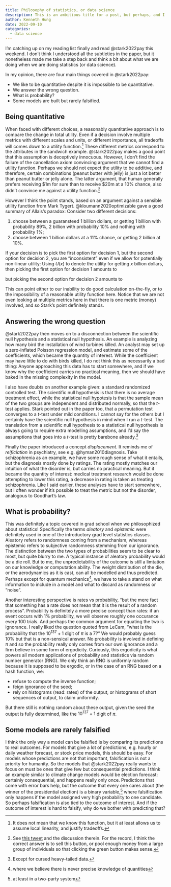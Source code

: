 ```yaml
---
title: Philosophy of statistics, or data science
description: This is an ambitious title for a post, but perhaps, and I hope, every data scientist or statistician eventually has their own philosophy on what we are doing.
author: Kenneth Hung
date: 2022-09-10
categories:
  - data science
---
```

I'm catching up on my reading list finally and read @stark2022pay this weekend. I don't think I understood all the subtleties in the paper, but it nonetheless made me take a step back and think a bit about what we are doing when we are doing statistics (or data science).

In my opinion, there are four main things covered in @stark2022pay:

- We like to be quantitative despite it is impossible to be quantitative.
- We answer the wrong question.
- What is probability?
- Some models are built but rarely falsified.

## Being quantitative

When faced with different choices, a reasonably quantitative approach is to compare the change in total utility. Even if a decision involve multiple metrics with different scales and units, or different importance, all tradeoffs will comes down to a utility function.^[It does not mean that we know this function, but it at least allows us to assume local linearity, and justify tradeoffs.] These different metrics correspond to the attributes in the sandwich example. @stark2022pay makes a good point that this assumption is deceptively innocuous. However, I don't find the failure of the cancellation axiom convincing argument that we cannot find a utility function. Perhaps we should not expect the utility to be additive, and therefore, certain combinations (peanut butter with jelly) is just a lot better than peanut butter or jelly alone. The latter argument, that human generally prefers receiving $1m for sure than to receive $20m at a 10% chance, also didn't convince me against a utility function.^[See [this tweet](https://twitter.com/pickover/status/1500924857382490113?s=20&t=4sN1kIvno5j9In_wSRHP6Q) and the discussion therein. For the record, I think the correct answer is to sell this button, or pool enough money from a large group of individuals so that clicking the green button makes sense.]

However I think the point stands, based on an argument against a sensible utility function from Mark Tygert. @kloumann2020optimizable gave a good summary of Allais's paradox: Consider two different decisions:

1. choose between a guaransteed 1 billion dollars, or getting 1 billion with probability 89%, 2 billion with probability 10% and nothing with probability 1%;
2. choose between 1 billion dollars at a 11% chance, or getting 2 billion at 10%.

If your decision is to pick the first option for decision 1, but the second option for decision 2, you are "inconsistent" even if we allow for potentially non-linear utility: Using $U(x)$ to denote the utility for getting $x$ billion dollars, then picking the first option for decision 1 amounts to

\begin{eqnarray}
U(1) & > & 0.89 \cdot U(1) + 0.1 \cdot U(2) + 0.01 \cdot U(0) \\
0.11 \cdot U(1) & > & 0.1 \cdot U(2) + 0.01 \cdot U(0),
\end{eqnarray}

but picking the second option for decision 2 amounts to

\begin{eqnarray}
0.11 \cdot U(1) + 0.89 \cdot U(0) & < & 0.1 \cdot U(2) + 0.9 \cdot U(0) \\
0.11 \cdot U(1) & > & 0.1 \cdot U(2) + 0.01 \cdot U(0).
\end{eqnarray}

This can point either to our inability to do good calculation on-the-fly, or to the impossibility of a reasonable utility function here. Notice that we are not even looking at multiple metrics here in that there is one metric (money) involved, and so Stark's point definitely stands.

## Answering the wrong question

@stark2022pay then moves on to a disconnection between the scientific null hypothesis and a statistical null hypothesis. An example is analyzing how many bird the installation of wind turbines killed. An analyst may set up a zero-inflated Poisson regression model, and estimate some of the coefficients, which became the quantity of interest. While the coefficient may have little to do with birds killed, I do not think this as necessarily a bad thing: Anyone approaching this data has to start somewhere, and if we know why the coefficient carries no practical meaning, then we should have baked in the missing complexity in the model.

I also have doubts on another example given: a standard randomized controlled test. The scientific null hypothesis is that there is no average treatment effect, while the statistical null hypotesis is that the sample mean of the two groups are independent and distributed normally, so that the *t*-test applies. Stark pointed out in the paper too, that a permutation test converges to a *t*-test under mild conditions. I cannot say for the others but I certainly have the scientific null hypothesis in mind when I run a *t*-test. The translation from a scientific null hypothesis to a statistical null hypothesis is always going to require extra modelling assumptions, and I'd say the assumptions that goes into a *t*-test is pretty barebone already.^[Except for cursed heavy-tailed data.]

Finally the paper introduced a concept *displacement*. It reminds me of *reificiation* in psychiatry, see e.g. @hyman2010diagnosis. Take schizophrenia as an example, we have some rough sense of what it entails, but the diagnosis mostly done by ratings. The rating mostly matches our intuition of what the disorder is, but carries no practical meaning. But it became the quantity of interest: medical treatment research would be done attempting to lower this rating, a decrease in rating is taken as treating schizophrenia. Like I said earlier, these analyses have to start somewhere, but I often wonder if it's possible to treat the metric but not the disorder, analogous to Goodhart's law.

## What is probability?

This was definitely a topic covered in grad school when we philosophized about statistics! Specifically the terms *aleatory* and *epistemic* were definitely used in one of the introductory grad level statistics classes. Aleatory refers to randomness coming from a mechanism, whereas epistemic refers to subjective randomness stemming from our ignorance. The distinction between the two types of probabilities seem to be clear to most, but quite blurry to me. A typical instance of aleatory probability would be a die roll. But to me, the unpredictability of the outcome is still a limtation on our knowledge or computation ability. The weight distribution of the die, or the aerodynamics as it is cast, can all be modelled and thus predicted. Perhaps except for quantum mechanics^[where we believe there is never precise knowledge of quantities], we have to take a stand on what information to include in a model and what to discard as randomness or "noise".

Another interesting perspective is rates vs probability, "but the mere fact that something has a rate does not mean that it is the result of a random process". Probability is definitely a more precise concept than rates: if an event occurs with 1% probability, we will observe roughly one occurance every 100 trials. And perhaps the common argument for equating the two is ignorance. I really liked the question quoted from LeCam, "what is the probability that the $10^{137} + 1$ digit of $\pi$ is a 7?" We would probably guess 10% but that is a non-sensical answer. No probability is involved in defining $\pi$ and so the probability really only comes from our own ignorance and a firm believe in some form of ergodicity. Curiously, this ergodicity is what powers all modern applications of probability and statistics via random number generator (RNG). We only think an RNG is uniformly random because it is supposed to be ergodic, or in the case of an RNG based on a hash function, we:

- refuse to compute the inverse function;
- feign ignorance of the seed;
- rely on histograms (read: rates) of the output, or histograms of short sequences of output, to claim uniformity.

But there still is nothing random about these output, given the seed the output is fully determined, like the $10^{137} + 1$ digit of $\pi$.

## Some models are rarely falsified

I think the only way a model can be falsified is by comparing its predictions to real outcomes. For models that give a lot of predictions, e.g. hourly or daily weather forecast, or stock price models, this should be easy. For models whose predictions are not that important, falsification is not a priority for humanity. So the models that @stark2022pay really wants to focus on must be ones that give few but consequential predictions. I think an example similar to climate change models would be election forecast: certainly consequential, and happens really only once. Predictions that come with error bars help, but the outcome that every one cares about (the winner of the presidential election) is a binary variable,^[at least in a two-party system] where falsification only happens if the model assigned very high probability to one candidate. So perhaps falsification is also tied to the outcome of interest. And if the outcome of interest is hard to falsify, why do we bother with predicting that?